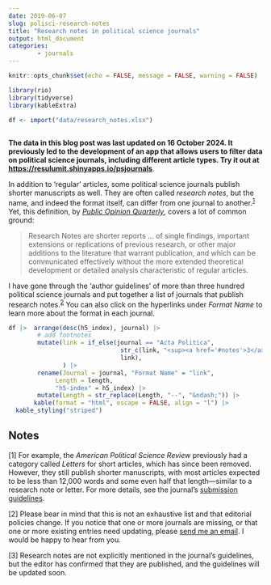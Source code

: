 ```yaml
---
date: 2019-06-07
slug: polisci-research-notes
title: "Research notes in political science journals"
output: html_document
categories:
        - journals
---
```


```r

knitr::opts_chunk$set(echo = FALSE, message = FALSE, warning = FALSE)

library(rio)
library(tidyverse)
library(kableExtra)

df <- import("data/research_notes.xlsx")
        
```


__The data in this blog post was last updated on 16 October 2024. It previously led to the development of an app that allows users to filter data on political science journals, including different article types. Try it out at <a href='https://resulumit.shinyapps.io/psjournals/'target='_blank'>https://resulumit.shinyapps.io/psjournals</a>__.

In addition to 'regular' articles, some political science journals publish shorter manuscripts as well. They are often called *research notes*, but the name, and indeed the format itself, can differ from one journal to another.<sup><a href='#notes'>1</a></sup> Yet, this definition, by <a href='https://academic.oup.com/poq/pages/general_instructions'target='_blank'>*Public Opinion Quarterly*</a>, covers a lot of common ground:

> Research Notes are shorter reports ... of single findings, important extensions or replications of previous research, or other major additions to the literature that warrant publication, and which can be communicated effectively without the more extended theoretical development or detailed analysis characteristic of regular articles. 

I have gone through the 'author guidelines' of more than three hundred political science journals and put together a list of journals that publish research notes.<sup><a href='#notes'>2</a></sup> You can also click on the hyperlinks under *Format Name* to learn more about the format in each journal.

```r
df |>  arrange(desc(h5_index), journal) |>
        # add footnotes
        mutate(link = if_else(journal == "Acta Politica", 
                               str_c(link, "<sup><a href='#notes'>3</a></sup>"), 
                               link),
               ) |>
        rename(Journal = journal, "Format Name" = "link",
             Length = length,
             "h5-index" = h5_index) |>
        mutate(Length = str_replace(Length, "--", "&ndash;")) |>
       kable(format = "html", escape = FALSE, align = "l") |>
  kable_styling("striped")

```


## Notes
<p id="notes">[1] For example, the *American Political Science Review* previously had a category called *Letters* for short articles, which has since been removed. However, they still publish shorter manuscripts, with most articles expected to be less than 12,000 words and some even half that length—similar to a research note or letter. For more details, see the journal's <a href="https://www.cambridge.org/core/journals/american-political-science-review/information/author-instructions/preparing-your-materials">submission guidelines</a>.</p>
<p id="notes">[2] Please bear in mind that this is not an exhaustive list and that editorial policies change. If you notice that one or more journals are missing, or that one or more existing entries need updating, please <a href="mailto:resulumit@gmail.com">send me an email</a>. I would be happy to hear from you.</p>
<p id="notes">[3] Research notes are not explicitly mentioned in the journal's guidelines, but the editor has confirmed that they are published, and the guidelines will be updated soon.</p>
